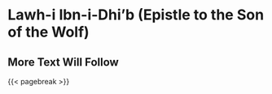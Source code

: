 # **Lawh-i Ibn-i-Dhi'b (Epistle to the Son of the Wolf)** {#sec-lawh-i-ibn-i-dhib .unnumbered}

## More Text Will Follow

{{< pagebreak >}}
